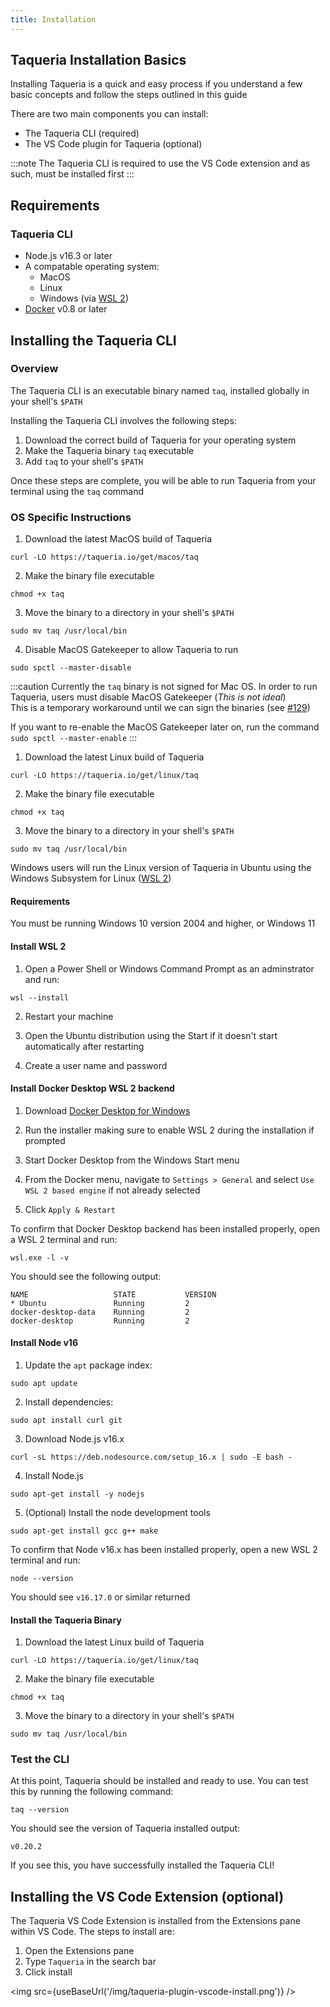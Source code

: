 ```yaml
---
title: Installation
---
```



<!-- -----
Content Type: How-to Guide

Purpose: To guide a developer through the process of installing the Taqueria CLI, basic plugins, and the VS Code Extension 

Audience: Novice to intermediate developers with a basic understanding of Taqueria and CLI usage

Goal: To provide a simple, easy, and reliable installation process for developers to follow so there is minimal churn due to frustration or an inability to use the product due to installation or configuration issues

Questions:
- What do you need to understand about Taqueria to understand the installion process?
- What options are there for installing Taqueria?
- What are the exact steps a user will need to follow for each OS?
- What are the most frequent friction points new users will have?

----- -->

## Taqueria Installation Basics

Installing Taqueria is a quick and easy process if you understand a few basic concepts and follow the steps outlined in this guide

There are two main components you can install:

- The Taqueria CLI (required)
- The VS Code plugin for Taqueria (optional)

:::note
The Taqueria CLI is required to use the VS Code extension and as such, must be installed first
:::

## Requirements

### Taqueria CLI

- Node.js v16.3 or later
- A compatable operating system:
  - MacOS
  - Linux
  - Windows (via [WSL 2](https://docs.microsoft.com/en-us/windows/wsl/))
- [Docker](https://www.docker.com/) v0.8 or later


## Installing the Taqueria CLI

### Overview

The Taqueria CLI is an executable binary named `taq`, installed globally in your shell's `$PATH`

Installing the Taqueria CLI involves the following steps:

1. Download the correct build of Taqueria for your operating system
2. Make the Taqueria binary `taq` executable
3. Add `taq` to your shell's `$PATH`

Once these steps are complete, you will be able to run Taqueria from your terminal using the `taq` command

### OS Specific Instructions

<Tabs groupId="operating-systems">
<TabItem value="mac" label="MacOS">

1. Download the latest MacOS build of Taqueria

```shell
curl -LO https://taqueria.io/get/macos/taq
```

2. Make the binary file executable

```shell
chmod +x taq
```

3. Move the binary to a directory in your shell's `$PATH`

```shell
sudo mv taq /usr/local/bin
````

4. Disable MacOS Gatekeeper to allow Taqueria to run

```shell
sudo spctl --master-disable
```

:::caution
Currently the `taq` binary is not signed for Mac OS. In order to run Taqueria, users must disable MacOS Gatekeeper (*This is not ideal*)  
This is a temporary workaround until we can sign the binaries (see [#129](https://github.com/ecadlabs/taqueria/issues/129))

If you want to re-enable the MacOS Gatekeeper later on, run the command  
`sudo spctl --master-enable`
:::

</TabItem>
<TabItem value="lnx" label="Linux">

1. Download the latest Linux build of Taqueria

```shell
curl -LO https://taqueria.io/get/linux/taq
```

2. Make the binary file executable

```shell
chmod +x taq
```

3. Move the binary to a directory in your shell's `$PATH`

```shell
sudo mv taq /usr/local/bin
```

</TabItem>
<TabItem value="win" label="Windows">

Windows users will run the Linux version of Taqueria in Ubuntu using the Windows Subsystem for Linux ([WSL 2](https://docs.microsoft.com/en-us/windows/wsl/install))

#### Requirements

You must be running Windows 10 version 2004 and higher, or Windows 11

#### Install WSL 2

1. Open a Power Shell or Windows Command Prompt as an adminstrator and run:
  
  ```shell
  wsl --install
  ```

2. Restart your machine

3. Open the Ubuntu distribution using the Start if it doesn't start automatically after restarting

4. Create a user name and password

#### Install Docker Desktop WSL 2 backend

1. Download [Docker Desktop for Windows](https://desktop.docker.com/win/main/amd64/Docker%20Desktop%20Installer.exe)

2. Run the installer making sure to enable WSL 2 during the installation if prompted

3. Start Docker Desktop from the Windows Start menu

4. From the Docker menu, navigate to `Settings > General` and select `Use WSL 2 based engine` if not already selected

5. Click `Apply & Restart`

To confirm that Docker Desktop backend has been installed properly, open a WSL 2 terminal and run:
```shell
wsl.exe -l -v
```

You should see the following output:

```
NAME                   STATE           VERSION 
* Ubuntu               Running         2 
docker-desktop-data    Running         2 
docker-desktop         Running         2
```

#### Install Node v16

1. Update the `apt` package index:

```shell
sudo apt update
```

2. Install dependencies:

```shell
sudo apt install curl git
```

3. Download Node.js v16.x

```shell
curl -sL https://deb.nodesource.com/setup_16.x | sudo -E bash -
```

4. Install Node.js

```shell
sudo apt-get install -y nodejs
```

5. (Optional) Install the node development tools

```shell
sudo apt-get install gcc g++ make
```

To confirm that Node v16.x has been installed properly, open a new WSL 2 terminal and run:

```shell
node --version
```

You should see `v16.17.0` or similar returned

#### Install the Taqueria Binary

1. Download the latest Linux build of Taqueria

```shell
curl -LO https://taqueria.io/get/linux/taq
```

2. Make the binary file executable

```shell
chmod +x taq
```

3. Move the binary to a directory in your shell's `$PATH`

```shell
sudo mv taq /usr/local/bin
```

</TabItem>
</Tabs>

### Test the CLI

At this point, Taqueria should be installed and ready to use. You can test this by running the following command:

```shell
taq --version
```

You should see the version of Taqueria installed output:

```shell
v0.20.2
```

If you see this, you have successfully installed the Taqueria CLI!


## Installing the VS Code Extension (optional)

The Taqueria VS Code Extension is installed from the Extensions pane within VS Code. The steps to install are:

1. Open the Extensions pane
2. Type `Taqueria` in the search bar
3. Click install

<img src={useBaseUrl('/img/taqueria-plugin-vscode-install.png')} />
